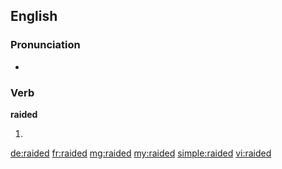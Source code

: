 ==English==

===Pronunciation===
* {{rhymes|eɪdɛd}}

===Verb===
'''raided'''

# {{past of|raid}}

[[de:raided]]
[[fr:raided]]
[[mg:raided]]
[[my:raided]]
[[simple:raided]]
[[vi:raided]]